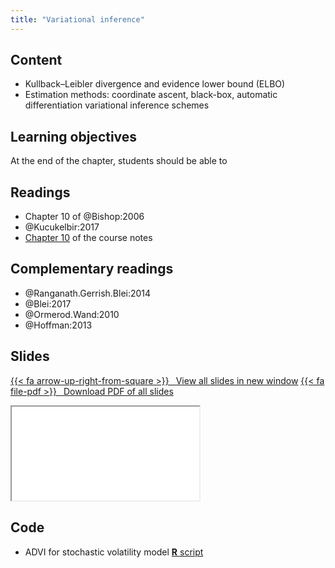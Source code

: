 ```yaml
---
title: "Variational inference"
---
```



## Content

- Kullback--Leibler divergence and evidence lower bound (ELBO)
- Estimation methods: coordinate ascent, black-box, automatic differentiation variational inference schemes

## Learning objectives

At the end of the chapter, students should be able to




## Readings


- Chapter 10 of @Bishop:2006
- @Kucukelbir:2017
- [Chapter 10](https://lbelzile.github.io/MATH80601A/variational.html) of the course notes

## Complementary readings

- @Ranganath.Gerrish.Blei:2014
- @Blei:2017
- @Ormerod.Wand:2010
- @Hoffman:2013





## Slides


<p class="text-center"><a class="btn btn-success btn-lg" target="_blank" href="../slides/bayesmod-slides10.html">{{< fa arrow-up-right-from-square >}} &ensp;View all slides in new window</a> <a class="btn btn-success btn-lg" target="_blank" href="../slides/bayesmod-slides10.pdf" role="button">{{< fa file-pdf >}} &ensp;Download PDF of all slides</a></p>


<div class="ratio ratio-16x9">
<iframe class="slide-deck" src="../slides/bayesmod-slides10.html"></iframe>
</div>



## Code

- ADVI for stochastic volatility model [**R** script](/files/code/10-stochvol_ADVI.R)

